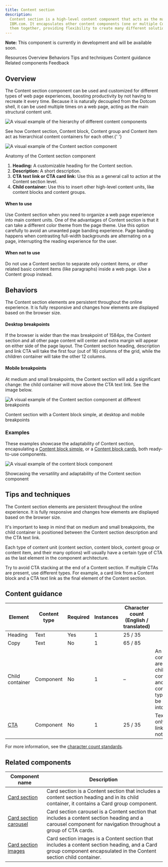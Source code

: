 ```yaml
---
title: Content section
description:
  Content section is a high-level content component that acts as the main content unit to build web page experiences for
  IBM.com. It encapsulates other content components (one or multiple Content blocks and/or Content groups) and brings
  them together, providing flexibility to create many different solutions for users.
---
```



<ComponentDescription name="Content section" type="layout" />

<InlineNotification>

**Note:** This component is currently in development and will be available soon.

</InlineNotification>

<AnchorLinks>

<AnchorLink>Resources</AnchorLink>
<AnchorLink>Overview</AnchorLink>
<AnchorLink>Behaviors</AnchorLink>
<AnchorLink>Tips and techniques</AnchorLink>
<AnchorLink>Content guidance</AnchorLink>
<AnchorLink>Related components</AnchorLink>
<AnchorLink>Feedback</AnchorLink>

</AnchorLinks>

<ResourceLinks name="Content block" type="layout" />

## Overview

The Content section component can be used and customized for different types of web page experiences, boosting
productivity by not having to recreate it every time. Because it is naturally decoupled from the Dotcom shell, it can be
used multiple times on a web page, acting as the main structural content unit.

<Row>

<Column colMd={8} colLg={4}>

![A visual example of the hierarchy of different content components](../../images/component/content-section/component--content-section--structure.gif)

<Caption>
  See how Content section, Content block, Content group and Content item act as hierarchical content containers for each
  other.{' '}
</Caption>

</Column>

<Column colMd={8} colLg={8}>

![A visual example of the Content section component](../../images/component/content-section/component--content-section--overview.png)

<Caption>Anatomy of the Content section component</Caption>

1. **Heading:** A customizable heading for the Content section.
2. **Description:** A short description.
3. **CTA text link or CTA card link:** Use this as a general call to action at the Content section level.
4. **Child container:** Use this to insert other high-level content units, like content blocks and content groups.

</Column>

</Row>

#### When to use

Use Content section when you need to organize a web page experience into main content units. One of the advantages of
Content section is that it can take a different color theme from the page theme. Use this option carefully to avoid an
unwanted page banding experience. Page banding happens when contrasting full-width backgrounds are alternating on a
page, interrupting the reading experience for the user.

#### When not to use

Do not use a Content section to separate only content items, or other related basic content items (like paragraphs)
inside a web page. Use a Content group instead.

## Behaviors

The Content section elements are persistent throughout the online experience. It is fully responsive and changes how
elements are displayed based on the browser size.

#### Desktop breakpoints

If the browser is wider than the max breakpoint of 1584px, the Content section and all other page content will center
and extra margin will appear on either side of the page layout. The Content section heading, description and link CTA
will take the first four (out of 16) columns of the grid, while the children container will take the other 12 columns.

#### Mobile breakpoints

At medium and small breakpoints, the Content section will add a significant change: the child container will move above
the CTA text link. See the image below.

<Row>

<Column colMd={8} colLg={12}>

![A visual example of the Content section component at different breakpoints](../../images/component/content-section/component--content-section--behavior.png)

</Column>

</Row>

<Caption>Content section with a Content block simple, at desktop and mobile breakpoints</Caption>

### Examples

These examples showcase the adaptability of Content section, encapsulating a
[Content block simple](https://www.ibm.com/standards/carbon/components/content-block-simple), or a
[Content block cards](https://www.ibm.com/standards/carbon/components/content-block-cards), both ready-to-use
components.

<Row>

<Column colMd={8} colLg={8}>

![A visual example of the content block component](../../images/component/content-section/component--content-section--showcase.gif)

</Column>

</Row>

<Caption>Showcasing the versatility and adaptability of the Content section component</Caption>

## Tips and techniques

The Content section elements are persistent throughout the online experience. It is fully responsive and changes how
elements are displayed based on the browser size.

It's important to keep in mind that on medium and small breakpoints, the child container is positioned between the
Content section description and the CTA text link.

Each type of content unit (content section, content block, content group or content item, and their many options) will
usually have a certain type of CTA as the last element in the component architecture.

Try to avoid CTA stacking at the end of a Content section. If multiple CTAs are present, use different types. For
example, a card link from a Content block and a CTA text link as the final element of the Content section.

## Content guidance

| Element                                                         | Content type | Required | Instances | Character count <br/>(English / translated) | Notes                                                                                         |
| --------------------------------------------------------------- | ------------ | -------- | --------- | ------------------------------------------- | --------------------------------------------------------------------------------------------- |
| Heading                                                         | Text         | Yes      | 1         | 25 / 35                                     |                                                                                               |
| Copy                                                            | Text         | No       | 1         | 65 / 85                                     |                                                                                               |
| Child container                                                 | Component    | No       | 1         | –                                           | An optional container area that child components and other content types can be passed into. |
| [CTA](https://www.ibm.com/standards/carbon/components/cta) | Component         | No       | 1         | 25 / 35                                     | Text style only. Jump link type is not allowed.  |

For more information, see the
[character count standards](https://github.com/carbon-design-system/carbon-for-ibm-dotcom-website/wiki/Character-count-standards).

## Related components

| Component name                                                                                               | Description                                                                                                                                                       |
| ------------------------------------------------------------------------------------------------------------ | ----------------------------------------------------------------------------------------------------------------------------------------------------------------- |
| [Card section](https://www.ibm.com/standards/carbon/components/card-section)                                 | Card section is a Content section that includes a content section heading and in its child container, it contains a Card group component.                         |
| [Card section carousel](https://www.ibm.com/standards/carbon/components/card-section-carousel)               | Card section carousel is a Content section that includes a content section heading and a carousel component for navigation throughout a group of CTA cards.       |
| [Card section images](https://www.ibm.com/standards/carbon/components/card-section#card-section-with-images) | Card section images is a Content section that includes a content section heading, and a Card group component encapsulated in the Content section child container. |

<ComponentFooter name="Content section" type="layout" />
